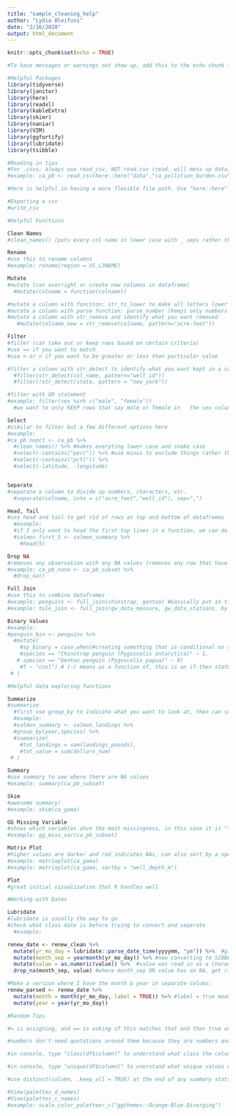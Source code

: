 ```yaml
---
title: "sample_cleaning_help"
author: "Lydia Bleifuss"
date: "2/16/2020"
output: html_document
---
```


```r
knitr::opts_chunk$set(echo = TRUE)

#To have messages or warnings not show up, add this to the echo chunk (universal accross the .rmd)
```

```r
#Helpful Packages
library(tidyverse)
library(janitor)
library(here)
library(readxl)
library(kableExtra)
library(skimr)
library(naniar)
library(VIM)
library(ggfortify)
library(lubridate)
library(tsibble)
```

```r
#Reading in tips
#For .csvs, always use read_csv, NOT read.csv (read. will mess up data)
#example: ca_pb <- read_csv(here::here("data","ca_pollution_burden.csv"))

#Here is helpful in having a more flexible file path. Use "here::here" because some other packages have a here function and don't want R to get confused. 

#Exporting a csv
#write_csv
```


```r
#Helpful Functions

Clean Names
#clean_names() (puts every col name in lower case with _ seps rather than spaces))

Rename
#use this to rename columns
#example: rename(region = US_L3NAME)

Mutate
#mutate (can overright or create new columns in dataframe)
  #mutate(colname = function(colname))

#mutate a column with funciton: str_to_lower to make all letters lower case
#mutate a column with parse function: parse_number (keeps only numbers in column)
#mutate a column with str_remove and identify what you want removed
   #mutate(colname_new = str_remove(colname, pattern="acre-feet"))

Filter
#filter (can take out or keep rows based on certain criteria)
#use == if you want to match 
#use > or < if you want to be greater or less than particular value

#filter a column with str_detect to identify what you want kept in a column (or not with !)
  #filter(str_detect(col_name, pattern="well_id"))
  #filter(!str_detect(state, pattern = "new_york"))

#filter with OR statement
#example: filter(sex %in% c("male", "female")) 
  #we want to only KEEP rows that say male or female in   the sex column and exclude anything else. The %in%      opperator is a more elegant "or" statement, "look for   anything in sex column that matches anything in this    string, other way to do this is: filter (sex == "male"   | sex = "female))

Select
#similar to filter but a few different options here
#example: 
#ca_pb_nopct <- ca_pb %>% 
  #clean_names() %>% #makes everyting lower case and snake case 
  #select(-contains("perc")) %>% #use minus to exclude things rather then select or keep only those, use ! if you want "do not match"
  #select(-contains("pctl")) %>% 
  #select(-latitude, -longitude)


Separate
#separate a column to divide up numbers, characters, etc.
  #separate(colname, into = c("acre_feet","well_id"), sep=",")

Head, Tail
#use head and tail to get rid of rows at top and bottom of dataframes
  #example: 
  #if I only want to head the first top lines in a function, we can do "head(30)" to keep first 30 and "tai(10)" to keep last 10 lines
  #salmon_first_5 <- salmon_summary %>% 
    #head(5)

Drop NA
#removes any observation with any NA values (removes any row that have a missing variable)
#example: ca_pb_nona <- ca_pb_subset %>%
  #drop_na()

Full Join
#use this to combine dataframes
#example: penguins <- full_join(chinstrap, gentoo) #basically put in tidy format, just added one dataframe on top of the other
#example: tule_join <- full_join(gw_data_measure, gw_data_stations, by = "stn_id") #joining by site ID

Binary Values
#example: 
#penguin_bin <- penguins %>% 
  #mutate(
    #sp_binary = case_when(#creating something that is conditional on something else (this is where we are using if-then statements)
    #species == "Chinstrap penguin (Pygoscelis antarctica)" ~ 1,
   # species == "Gentoo penguin (Pygoscelis papua)" ~ 0)
    #T ~ "cool") # (~) means as a function of, this is an if-then statment, "T ~ "cool" which means if anything else is true/there, then label it cool (we don't have anything else but included for notes)
 # )

```

```r
#Helpful data exploring functions

Summarize
#summarize
  #first use group_by to indicate what you want to look at, then can summarize different factors
  #example: 
  #salmon_summary <- salmon_landings %>% 
  #group_by(year,species) %>% 
  #summarize(
    #tot_landings = sum(landings_pounds), 
    #tot_value = sum(dollars_num)
 # )

Summary
#use summary to see where there are NA values
#example: summary(ca_pb_subset) 

Skim
#awesome summary!
#example: skim(ca_gama) 

GG Missing Variable 
#shows which variables ahve the most missingness, in this case it is "linguistic isolation"
#example: gg_miss_var(ca_pb_subset)

Matrix Plot
#higher values are darker and red indicates NAs, can also sort by a specific variable, in this case, well depth 
#example: matrixplot(ca_gama)
#example: matrixplot(ca_gama, sortby = "well_depth_m") 

Plot
#great initial vizualization that R handles well 

```

```r
#Working with Dates

Lubridate
#lubridate is usually the way to go
#check what class date is before trying to convert and seperate
  #example: 

renew_date <- renew_clean %>% 
  mutate(yr_mo_day = lubridate::parse_date_time(yyyymm, "ym")) %>%  #give it the structure of the colum and formate
  mutate(month_sep = yearmonth(yr_mo_day)) %>% #now converting to SIBBLE format because FEAST AND FORMAT wants it with SIBBLE, month_sep is stored as a DATE and YEARMON which is great for time series stuff later
  mutate(value = as.numeric(value)) %>%  #value was read in as a character
  drop_na(month_sep, value) #where month_sep OR value has an NA, get rid of that row

#Make a version where I have the month & year in separate colums: 
renew_parsed <- renew_date %>% 
  mutate(month = month(yr_mo_day, label = TRUE)) %>% #label = true means that the new month is a class of ordered factor that has the month abbreviations
  mutate(year = year(yr_mo_day)) 
```




```r
#Random Tips

#= is assigning, and == is asking if this matches that and then true or false back

#numbers don't need quotations around them because they are numbers and not character strings

#in console, type "class(df$column)" to understand what class the column was read in as

#in console, type "unique(df$column)" to unerstand what unique values exist in that column 

#use distinct(column, .keep_all = TRUE) at the end of any summary stats to keep only distince values (i.e., if you calculate median across months for all years, just keep one of each month beause all April's now have the same median)

#View(palettes_d_names)
#View(palettes_c_names)
#example: scale_color_paletteer_c("ggthemes::Orange-Blue Diverging")
```

